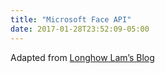 ```yaml
---
title: "Microsoft Face API"
date: 2017-01-28T23:52:09-05:00
---
```


Adapted from [Longhow Lam's Blog](https://longhowlam.wordpress.com/2015/12/21/analyzing-twitter-faces-in-r-with-microsoft-project-oxford/)
